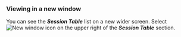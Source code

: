 ### Viewing in a new window

You can see the **_Session Table_** list on a new wider screen. Select ![New window icon](/img/ic-popup.svg) on the upper right of the **_Session Table_** section.
